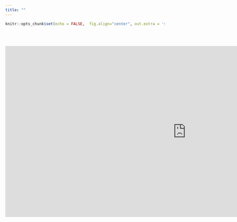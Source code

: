 ```yaml
---
title: ""
--- 
```


```r
knitr::opts_chunk$set(echo = FALSE,  fig.align="center", out.extra = 'style="display:block; margin:auto;"')
```

<div class=text-justify>

<br/>
<br/>


<iframe width="1140" height="541.25" src="https://app.powerbi.com/view?r=eyJrIjoiZjg5MWVlZDYtYTIwMi00MGVmLTlkZTAtMmY3ZTE5YWFkNzkxIiwidCI6ImNhOGYwOWY1LTMzNWUtNGZjNS04MDQxLWY1YjQ3MmEwMmVlZiIsImMiOjR9&pageName=ReportSection" frameborder="0" allowFullScreen="true"></iframe>


</div>

